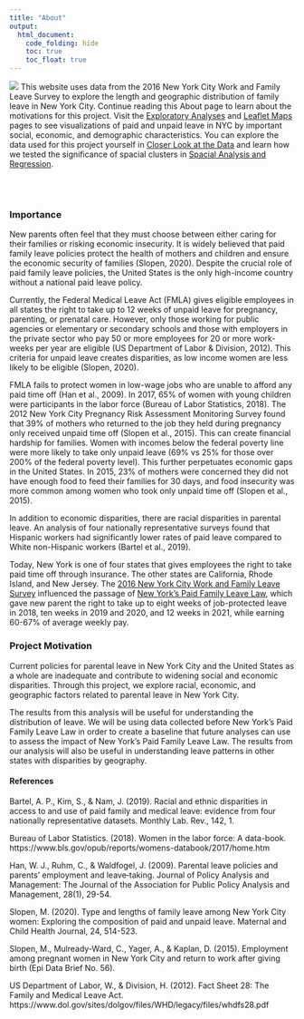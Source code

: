 ```yaml
---
title: "About"
output: 
  html_document:
    code_folding: hide
    toc: true
    toc_float: true
---
```


![](images/nyc.png)
This website uses data from the 2016 New York City Work and Family Leave Survey to explore the length and geographic distribution of family leave in New York City. Continue reading this About page to learn about the motivations for this project. Visit the [Exploratory Analyses](exploratory_analysis_final.html) and [Leaflet Maps](leaflet_final.html) pages to see visualizations of paid and unpaid leave in NYC by important social, economic, and demographic characteristics. You can explore the data used for this project yourself in [Closer Look at the Data](https://meb2308.shinyapps.io/shiny/) and learn how we tested the significance of spacial clusters in [Spacial Analysis and Regression](spacial_ref_analysis.html).

<br>
<br>

### Importance {.tabset}

New parents often feel that they must choose between either caring for their families or risking economic insecurity. It is widely believed that paid family leave policies protect the health of mothers and children and ensure the economic security of families (Slopen, 2020). Despite the crucial role of paid family leave policies, the United States is the only high-income country without a national paid leave policy. 

Currently, the Federal Medical Leave Act (FMLA) gives eligible employees in all states the right to take up to 12 weeks of unpaid leave for pregnancy, parenting, or prenatal care. However, only those working for public agencies or elementary or secondary schools and those with employers in the private sector who pay 50 or more employees for 20 or more work-weeks per year are eligible (US Department of Labor & Division, 2012). This criteria for unpaid leave creates disparities, as low income women are less likely to be eligible (Slopen, 2020).

FMLA fails to protect women in low-wage jobs who are unable to afford any paid time off (Han et al., 2009). In 2017, 65% of women with young children were participants in the labor force (Bureau of Labor Statistics, 2018). The 2012 New York City Pregnancy Risk Assessment Monitoring Survey found that 39% of mothers who returned to the job they held during pregnancy only received unpaid time off (Slopen et al., 2015). This can create financial hardship for families. Women with incomes below the federal poverty line were more likely to take only unpaid leave (69% vs 25% for those over 200% of the federal poverty level). This further perpetuates economic gaps in the United States. In 2015, 23% of mothers were concerned they did not have enough food to feed their families for 30 days, and food insecurity was more common among women who took only unpaid time off (Slopen et al., 2015).

In addition to economic disparities, there are racial disparities in parental leave. An analysis of four nationally representative surveys  found that Hispanic workers had significantly lower rates of paid leave compared to White non-Hispanic workers (Bartel et al., 2019). 



Today, New York is one of four states that gives employees the right to take paid time off through insurance. The other states are California, Rhode Island, and New Jersey. The [2016 New York City Work and Family Leave Survey](https://data.cityofnewyork.us/Health/New-York-City-Work-and-Family-Leave-Survey-WFLS-20/grnn-mvqe) influenced the passage of [New York's Paid Family Leave Law](https://paidfamilyleave.ny.gov), which gave new parent the right to take up to eight weeks of job-protected leave in 2018, ten weeks in 2019 and 2020, and 12 weeks in 2021, while earning 60-67% of average weekly pay. 


### Project Motivation {.tabset}

Current policies for parental leave in New York City and the United States as a whole are inadequate and contribute to widening social and economic disparities. Through this project, we explore racial, economic, and geographic factors related to parental leave in New York City. 

The results from this analysis will be useful for understanding the distribution of leave. We will be using data collected before New York's Paid Family Leave Law in order to create a baseline that future analyses can use to assess the impact of New York's Paid Family Leave Law. The results from our analysis will also be useful in understanding leave patterns in other states with disparities by geography.


#### References {.tabset}

Bartel, A. P., Kim, S., & Nam, J. (2019). Racial and ethnic disparities in access to and use of paid family and medical leave: evidence from four nationally representative datasets. Monthly Lab. Rev., 142, 1. 

Bureau of Labor Statistics. (2018). Women in the labor force: A data-book. https://www.bls.gov/opub/reports/womens-databook/2017/home.htm

Han, W. J., Ruhm, C., & Waldfogel, J. (2009). Parental leave policies and parents' employment and leave‐taking. Journal of Policy Analysis and Management: The Journal of the Association for Public Policy Analysis and Management, 28(1), 29-54. 

Slopen, M. (2020). Type and lengths of family leave among New York City women: Exploring the composition of paid and unpaid leave. Maternal and Child Health Journal, 24, 514-523.

Slopen, M., Mulready-Ward, C., Yager, A., & Kaplan, D. (2015). Employment among pregnant women in New York City and return to work after giving birth (Epi Data Brief No. 56).

US Department of Labor, W., & Division, H. (2012). Fact Sheet 28: The Family and Medical Leave Act. https://www.dol.gov/sites/dolgov/files/WHD/legacy/files/whdfs28.pdf 

